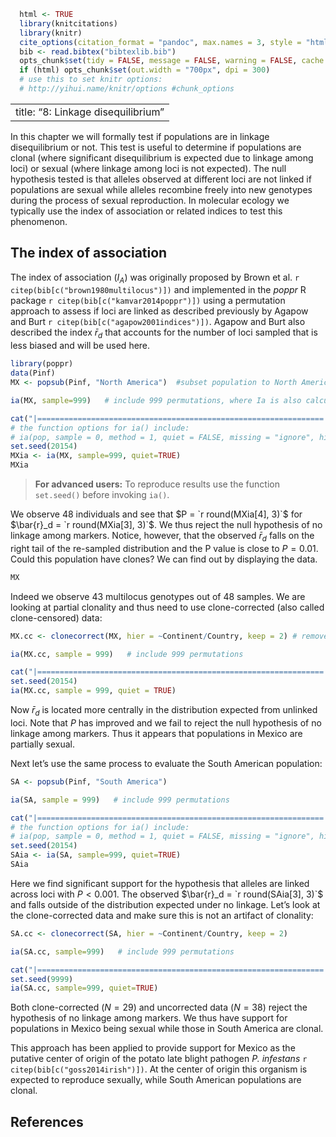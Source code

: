 ```r
  html <- TRUE
  library(knitcitations)
  library(knitr)
  cite_options(citation_format = "pandoc", max.names = 3, style = "html", hyperlink = "to.doc")
  bib <- read.bibtex("bibtexlib.bib")
  opts_chunk$set(tidy = FALSE, message = FALSE, warning = FALSE, cache = TRUE)
  if (html) opts_chunk$set(out.width = "700px", dpi = 300) 
  # use this to set knitr options: 
  # http://yihui.name/knitr/options #chunk_options
```
---
title: "8: Linkage disequilibrium"
---

In this chapter we will formally test if populations are in linkage
disequilibrium or not. This test is useful to determine if populations are
clonal (where significant disequilibrium is expected due to linkage among loci) or sexual (where linkage among loci is not expected). The null hypothesis tested is that alleles
observed at different loci are not linked if populations are sexual while
alleles recombine freely  into new genotypes during the process of sexual
reproduction. In molecular ecology we typically use the index of association or
related indices to test this phenomenon.

The index of association
-----

The index of association ($I_A$) was originally proposed by Brown et al. `r citep(bib[c("brown1980multilocus")])` and implemented in the *poppr* R package `r citep(bib[c("kamvar2014poppr")])` using a permutation approach to assess if loci are linked as described previously by Agapow and Burt `r citep(bib[c("agapow2001indices")])`. Agapow and Burt also described the index $\bar{r}_d$ that accounts for the number of loci sampled that is less biased and will be used here. 

```r
library(poppr)
data(Pinf)
MX <- popsub(Pinf, "North America")  #subset population to North America
```
```r
ia(MX, sample=999)   # include 999 permutations, where Ia is also calculated for the observed data, thus enabling a null distribution of 1000 observations
```
```r
cat("|================================================================| 100%\n")
# the function options for ia() include:
# ia(pop, sample = 0, method = 1, quiet = FALSE, missing = "ignore", hist = TRUE)
set.seed(20154) 
MXia <- ia(MX, sample=999, quiet=TRUE)
MXia
```

> **For advanced users:** To reproduce results use the function `set.seed()` before invoking `ia()`.

We observe 48 individuals and see that $P = `r round(MXia[4], 3)`$ for $\bar{r}_d = `r round(MXia[3], 3)`$. We thus reject the null hypothesis of no linkage among markers. Notice, however, that the observed $\bar{r}_d$ falls on the right tail of the re-sampled distribution and the P value is close to $P = 0.01$. Could this population have clones? We can find out by displaying the data.

```r
MX
```

Indeed we observe 43 multilocus genotypes out of 48 samples. We are looking at partial clonality and thus need to use clone-corrected (also called clone-censored) data:

```r
MX.cc <- clonecorrect(MX, hier = ~Continent/Country, keep = 2) # remove clones from Mexican population
```
```r
ia(MX.cc, sample = 999)   # include 999 permutations
```
```r
cat("|================================================================| 100%\n")
set.seed(20154)
ia(MX.cc, sample = 999, quiet = TRUE)
```

Now $\bar{r}_d$ is located more centrally in the distribution expected from unlinked loci. Note that $P$ has improved and we fail to reject the null hypothesis of no linkage among markers. Thus it appears that populations in Mexico are partially sexual. 

Next let's use the same process to evaluate the South American population:

```r
SA <- popsub(Pinf, "South America")
```
```r
ia(SA, sample = 999)   # include 999 permutations
```
```r
cat("|================================================================| 100%\n")
# the function options for ia() include:
# ia(pop, sample = 0, method = 1, quiet = FALSE, missing = "ignore", hist = TRUE)
set.seed(20154) 
SAia <- ia(SA, sample=999, quiet=TRUE)
SAia
```

Here we find significant support for the hypothesis that alleles are linked across loci with $P < 0.001$. The observed $\bar{r}_d = `r round(SAia[3], 3)`$ and falls outside of the distribution expected under no linkage. Let's look at the clone-corrected data and make sure this is not an artifact of clonality:

```r
SA.cc <- clonecorrect(SA, hier = ~Continent/Country, keep = 2)
```
```r
ia(SA.cc, sample=999)   # include 999 permutations
```
```r
cat("|================================================================| 100%\n")
set.seed(9999)
ia(SA.cc, sample=999, quiet=TRUE)
```

Both clone-corrected ($N = 29$) and uncorrected data ($N = 38$) reject the hypothesis of no linkage among markers. We thus have support for populations in Mexico being sexual while those in South America are clonal. 

This approach has been applied to provide support for Mexico as the putative center of origin of the potato late blight pathogen *P. infestans* `r citep(bib[c("goss2014irish")])`. At the center of origin this organism is expected to reproduce sexually, while South American populations are clonal. 

References
----------

<!--------->